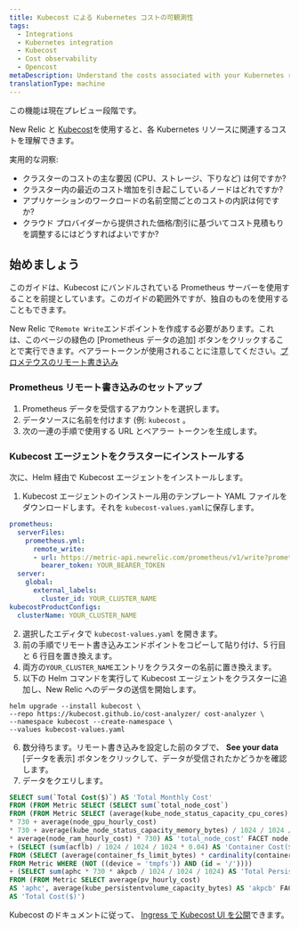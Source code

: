 ```yaml
---
title: Kubecost による Kubernetes コストの可観測性
tags:
  - Integrations
  - Kubernetes integration
  - Kubecost
  - Cost observability
  - Opencost
metaDescription: Understand the costs associated with your Kubernetes resources
translationType: machine
---
```


<Callout title="プレビュー">
  この機能は現在プレビュー段階です。
</Callout>

New Relic と [Kubecost](https://kubecost.github.io/cost-analyzer/)を使用すると、各 Kubernetes リソースに関連するコストを理解できます。

実用的な洞察:

* クラスターのコストの主な要因 (CPU、ストレージ、下りなど) は何ですか?
* クラスター内の最近のコスト増加を引き起こしているノードはどれですか?
* アプリケーションのワークロードの名前空間ごとのコストの内訳は何ですか?
* クラウド プロバイダーから提供された価格/割引に基づいてコスト見積もりを調整するにはどうすればよいですか?

## 始めましょう

このガイドは、Kubecost にバンドルされている Prometheus サーバーを使用することを前提としています。このガイドの範囲外ですが、独自のものを使用することもできます。

New Relic で`Remote Write`エンドポイントを作成する必要があります。これは、このページの緑色の \[Prometheus データの追加] ボタンをクリックすることで実行できます。ベアラートークンが使用されることに注意してください。[プロメテウスのリモート書き込み](/docs/infrastructure/prometheus-integrations/install-configure-remote-write/set-your-prometheus-remote-write-integration/)

### Prometheus リモート書き込みのセットアップ

1. Prometheus データを受信するアカウントを選択します。
2. データソースに名前を付けます (例: `kubecost` 。
3. 次の一連の手順で使用する URL とベアラー トークンを生成します。

### Kubecost エージェントをクラスターにインストールする

次に、Helm 経由で Kubecost エージェントをインストールします。

1. Kubecost エージェントのインストール用のテンプレート YAML ファイルをダウンロードします。それを `kubecost-values.yaml`に保存します。

```yaml
prometheus:
  serverFiles:
    prometheus.yml:
      remote_write:
      - url: https://metric-api.newrelic.com/prometheus/v1/write?prometheus_server=YOUR_CLUSTER_NAME
        bearer_token: YOUR_BEARER_TOKEN
  server:
    global:
      external_labels:
        cluster_id: YOUR_CLUSTER_NAME
kubecostProductConfigs:
  clusterName: YOUR_CLUSTER_NAME
```

2. 選択したエディタで `kubecost-values.yaml` を開きます。
3. 前の手順でリモート書き込みエンドポイントをコピーして貼り付け、5 行目と 6 行目を置き換えます。
4. 両方の`YOUR_CLUSTER_NAME`エントリをクラスターの名前に置き換えます。
5. 以下の Helm コマンドを実行して Kubecost エージェントをクラスターに追加し、New Relic へのデータの送信を開始します。

```shell
helm upgrade --install kubecost \
--repo https://kubecost.github.io/cost-analyzer/ cost-analyzer \
--namespace kubecost --create-namespace \
--values kubecost-values.yaml
```

6. 数分待ちます。リモート書き込みを設定した前のタブで、 **See your data** \[データを表示] ボタンをクリックして、データが受信されたかどうかを確認します。
7. データをクエリします。

```sql
SELECT sum(`Total Cost($)`) AS 'Total Monthly Cost'
FROM (FROM Metric SELECT (SELECT sum(`total_node_cost`)
FROM (FROM Metric SELECT (average(kube_node_status_capacity_cpu_cores) * average(node_cpu_hourly_cost)
* 730 + average(node_gpu_hourly_cost)
* 730 + average(kube_node_status_capacity_memory_bytes) / 1024 / 1024 / 1024
* average(node_ram_hourly_cost) * 730) AS 'total_node_cost' FACET node))
+ (SELECT (sum(acflb) / 1024 / 1024 / 1024 * 0.04) AS 'Container Cost($)'
FROM (SELECT (average(container_fs_limit_bytes) * cardinality(container_fs_limit_bytes)) AS 'acflb'
FROM Metric WHERE (NOT ((device = 'tmpfs')) AND (id = '/'))))
+ (SELECT sum(aphc * 730 * akpcb / 1024 / 1024 / 1024) AS 'Total Persistent Volume Cost($)'
FROM (FROM Metric SELECT average(pv_hourly_cost)
AS 'aphc', average(kube_persistentvolume_capacity_bytes) AS 'akpcb' FACET persistentvolume, instance))
AS 'Total Cost($)')
```

Kubecost のドキュメントに従って、 [Ingress で Kubecost UI を公開](https://docs.kubecost.com/install-and-configure/install/ingress-examples)できます。